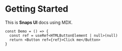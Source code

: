 # Getting Started

This is **Snaps UI** docs using MDX.

```tsx
const Demo = () => {
  const ref = useRef<HTMLButtonElement | null>(null)
  return <Button ref={ref}>Click me</Button>
}
```

